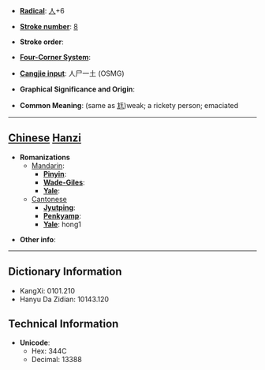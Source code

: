 * '''[[Wiktionary:Chinese radical index| Radical]]''': [[Wiktionary:Chinese radical index 人|人]]+6

* '''[[Wiktionary:Chinese total strokes index|Stroke number]]''': [[Wiktionary:Chinese total strokes index 8|8]]

* '''Stroke order''': 

* '''[[Wiktionary:Chinese four corner index|Four-Corner System]]''': 

* '''[[Wiktionary:Chinese Cangjie index|Cangjie input]]''': 人尸一土 (OSMG)

* '''Graphical Significance and Origin''': 

* '''Common Meaning''': (same as [[尪]])weak; a rickety person; emaciated

----

== [[Chinese]] [[Hanzi]] ==

* '''Romanizations'''
** [[Mandarin]]:
*** '''[[Pinyin]]''': 
*** '''[[Wade-Giles]]''': 
*** '''[[Yale]]''': 
**[[Cantonese]]
***'''[[Jyutping]]''':
***'''[[Penkyamp]]''': 
***'''[[Yale]]''': hong1

* '''Other info''': 

----

== Dictionary Information ==

* KangXi: 0101.210
* Hanyu Da Zidian: 10143.120

== Technical Information ==

* '''Unicode''':
** Hex: 344C
** Decimal: 13388